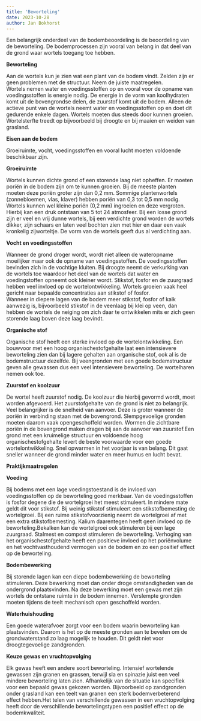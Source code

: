 ```yaml
---
title: 'Beworteling'
date: 2023-10-28
author: Jan Bokhorst
---
```




Een belangrijk onderdeel van de bodembeoordeling is de beoordeling van de beworteling. De bodemprocessen zijn vooral van belang in dat deel van de grond waar wortels toegang toe hebben.


**Beworteling**  

Aan de wortels kun je zien wat een plant van de bodem vindt. Zelden zijn er geen problemen met de structuur. Neem de juiste maatregelen.   
Wortels nemen water en voedingsstoffen op en vooral voor de opname van voedingsstoffen is energie nodig. De energie in de vorm van koolhydraten komt uit de bovengrondse delen, de zuurstof komt uit de bodem. Alleen de actieve punt van de wortels neemt water en voedingsstoffen op en doet dit gedurende enkele dagen. Wortels moeten dus steeds door kunnen groeien. Wortelsterfte treedt op bijvoorbeeld bij droogte en bij maaien en weiden van grasland.  

**Eisen aan de bodem**

Groeiruimte, vocht, voedingsstoffen en vooral lucht moeten voldoende beschikbaar zijn.  

**Groeiruimte**

Wortels kunnen dichte grond of een storende laag niet opheffen. Er moeten poriën in de bodem zijn om te kunnen groeien. Bij de meeste planten moeten deze poriën groter zijn dan 0,2 mm. Sommige plantenwortels (zonnebloemen, vlas, klaver) hebben poriën van 0,3 tot 0,5 mm nodig. Wortels kunnen wel kleine poriën (0,2 mm) ingroeien en deze vergroten. Hierbij kan een druk ontstaan van 5 tot 24 atmosfeer. Bij een losse grond zijn er veel en vrij dunne wortels, bij een verdichte grond worden de wortels dikker, zijn schaars en laten veel bochten zien met hier en daar een vaak kronkelig zijworteltje. De vorm van de wortels geeft dus al verdichting aan.  

**Vocht en voedingsstoffen**

Wanneer de grond droger wordt, wordt niet alleen de wateropname moeilijker maar ook de opname van voedingsstoffen. De voedingsstoffen bevinden zich in de vochtige kluiten. Bij droogte neemt de verkurking van de wortels toe waardoor het deel van de wortels dat water en voedingstoffen opneemt ook kleiner wordt. Stikstof, fosfor en de zuurgraad hebben veel invloed op de wortelontwikkeling. Wortels groeien vaak heel gericht naar bepaalde concentraties aan stikstof of fosfor.  
Wanneer in diepere lagen van de bodem meer stikstof, fosfor of kalk aanwezig is, bijvoorbeeld stikstof in de veenlaag bij klei op veen, dan hebben de wortels de neiging om zich daar te ontwikkelen mits er zich geen storende laag boven deze laag bevindt.  

**Organische stof**

Organische stof heeft een sterke invloed op de wortelontwikkeling. Een bouwvoor met een hoog organischestofgehalte laat een intensievere beworteling zien dan bij lagere gehalten aan organische stof, ook al is de bodemstructuur dezelfde. Bij veengronden met een goede bodemstructuur geven alle gewassen dus een veel intensievere beworteling. De wortelharen nemen ook toe.  

**Zuurstof en koolzuur**

De wortel heeft zuurstof nodig. De koolzuur die hierbij gevormd wordt, moet worden afgevoerd. Het zuurstofgehalte van de grond is niet zo belangrijk. Veel belangrijker is de snelheid van aanvoer. Deze is groter wanneer de poriën in verbinding staan met de bovengrond. Slempgevoelige gronden moeten daarom vaak opengeschoffeld worden. Wormen die zichtbare poriën in de bovengrond maken dragen bij aan de aanvoer van zuurstof.Een grond met een kruimelige structuur en voldoende hoog organischestofgehalte levert de beste voorwaarde voor een goede wortelontwikkeling. Snel opwarmen in het voorjaar is van belang. Dit gaat sneller wanneer de grond minder water en meer humus en lucht bevat.  

**Praktijkmaatregelen**  

**Voeding**

Bij bodems met een lage voedingstoestand is de invloed van voedingsstoffen op de beworteling goed merkbaar. Van de voedingsstoffen is fosfor degene die de wortelgroei het meest stimuleert. In mindere mate geldt dit voor stikstof. Bij weinig stikstof stimuleert een stikstofbemesting de wortelgroei. Bij een ruime stikstofvoorzienig neemt de wortelgroei af met een extra stikstofbemesting. Kalium daarentegen heeft geen invloed op de beworteling.Bekalken kan de wortelgroei ook stimuleren bij een lage zuurgraad. Stalmest en compost stimuleren de beworteling. Verhoging van het organischestofgehalte heeft een positieve invloed op het poriënvolume en het vochtvasthoudend vermogen van de bodem en zo een positief effect op de beworteling.  

**Bodembewerking**

Bij storende lagen kan een diepe bodembewerking de beworteling stimuleren. Deze bewerking moet dan onder droge omstandigheden van de ondergrond plaatsvinden. Na deze bewerking moet een gewas met zijn wortels de ontstane ruimte in de bodem innemen. Verslempte gronden moeten tijdens de teelt mechanisch open geschoffeld worden.  

**Waterhuishouding**

Een goede waterafvoer zorgt voor een bodem waarin beworteling kan plaatsvinden. Daarom is het op de meeste gronden aan te bevelen om de grondwaterstand zo laag mogelijk te houden. Dit geldt niet voor droogtegevoelige zandgronden.  

**Keuze gewas en vruchtopvolging**

Elk gewas heeft een andere soort beworteling. Intensief wortelende gewassen zijn granen en grassen, terwijl sla en spinazie juist een veel mindere beworteling laten zien. Afhankelijk van de situatie kan specifiek voor een bepaald gewas gekozen worden. Bijvoorbeeld op zandgronden onder grasland kan een teelt van granen een sterk bodemverbeterend effect hebben.Het telen van verschillende gewassen in een vruchtopvolging heeft door de verschillende bewortelingstypen een positief effect op de bodemkwaliteit.








